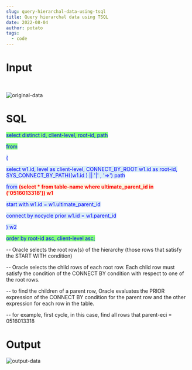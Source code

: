 ```yaml
---
slug: query-hierarchal-data-using-tsql
title: Query hierarchal data using TSQL
date: 2022-08-04
author: potato
tags:
  - code
---
```

# Input

<br/>

![original-data](/images/2022-08-04_13-33-30.png "original-data")

# SQL

<span style="color: blue;     background-color: #85ff7a;
    border-color: #bce8f1;">select distinct id, client-level, root-id, path

<span style="color: blue;     background-color: #85ff7a;
    border-color: #bce8f1;">from

<span style="color: blue;     background-color: #d9edf7;
    border-color: #bce8f1;">(</span>

<span style="color: blue;     background-color: #d9edf7;
    border-color: #bce8f1;">select w1.id, level as client-level, CONNECT_BY_ROOT w1.id as root-id, SYS_CONNECT_BY_PATH((w1.id ) || '|' , '=>') path

<span style="color: blue;     background-color: #d9edf7;
    border-color: #bce8f1;">from</span> <span style="color: red; background-color: #fcf8e3;
    border-color: #faebcc;">**(select * from table-name where ultimate_parent_id in ('0516013318')) w1**</span>

<span style="color: blue;     background-color: #d9edf7;
    border-color: #bce8f1;">start with w1.id = w1.ultimate_parent_id

<span style="color: blue;     background-color: #d9edf7;
    border-color: #bce8f1;">connect by nocycle prior w1.id = w1.parent_id

<span style="color: blue;     background-color: #d9edf7;
    border-color: #bce8f1;">) w2</span>

<span style="color: blue;     background-color: #85ff7a;
    border-color: #bce8f1;">order by root-id asc, client-level asc;</span>

\-- Oracle selects the root row(s) of the hierarchy (those rows that satisfy the START WITH condition)

\-- Oracle selects the child rows of each root row. Each child row must satisfy the condition of the CONNECT BY condition with respect to one of the root rows.

\-- to find the children of a parent row, Oracle evaluates the PRIOR expression of the CONNECT BY condition for the parent row and the other expression for each row in the table.

\-- for example, first cycle, in this case, find all rows that parent-eci = 0516013318

# Output

![output-data](/images/2022-08-04_13-27-41.png "output-data")